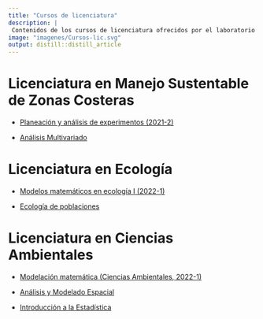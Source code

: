 ```yaml
---
title: "Cursos de licenciatura"
description: |
 Contenidos de los cursos de licenciatura ofrecidos por el laboratorio
image: "imagenes/Cursos-lic.svg"
output: distill::distill_article
---
```


# Licenciatura en Manejo Sustentable de Zonas Costeras

- [Planeación y análisis de experimentos (2021-2)](https://gerardommc.github.io/Preparacion-analisis-experimentos/)

- [Análisis Multivariado](https://gerardommc.github.io/Analisis-multivariado/)

# Licenciatura en Ecología
- [Modelos matemáticos en ecología I (2022-1)](https://gerardommc.github.io/Modelos-matematicos-ECO-I/)

- [Ecología de poblaciones](https://gerardommc.github.io/Ecologia-poblaciones/)

# Licenciatura en Ciencias Ambientales
- [Modelación matemática (Ciencias Ambientales, 2022-1)](https://gerardommc.github.io/Modelacion-matematica-CA/)

- [Análisis y Modelado Espacial](https://gerardommc.github.io/Analisis-Modelado-Espacial/)

- [Introducción a la Estadística](https://gerardommc.github.io/Introduccion-Estadistica-LCA/)